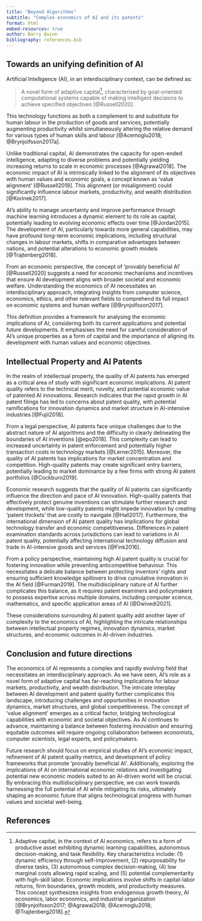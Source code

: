 ```yaml
---
title: "Beyond Algorithms"
subtitle: "Complex economics of AI and its patents"
format: html
embed-resources: true
author: Barry Quinn
bibliography: references.bib
---
```


## Towards an unifying definition of AI

Artificial Intelligence (AI), in an interdisciplinary context, can be defined as:

>A novel form of adaptive capital[^adaptivecapital], characterised by goal-oriented computational systems capable of making intelligent decisions to achieve specified objectives [@Russell2020].


[^adaptivecapital]: Adaptive capital, in the context of AI economics, refers to a form of productive asset exhibiting dynamic learning capabilities, autonomous decision-making, and task flexibility. Key characteristics include: (1) dynamic efficiency through self-improvement, (2) repurposability for diverse tasks, (3) autonomous complex decision-making, (4) low marginal costs allowing rapid scaling, and (5) potential complementarity with high-skill labor. Economic implications involve shifts in capital-labor returns, firm boundaries, growth models, and productivity measures. This concept synthesizes insights from endogenous growth theory, AI economics, labor economics, and industrial organization [@Brynjolfsson2017; @Agrawal2018; @Acemoglu2018; @Trajtenberg2018].

This technology functions as both a complement to and substitute for human labour in the production of goods and services, potentially augmenting productivity whilst simultaneously altering the relative demand for various types of human skills and labour [@Acemoglu2018; @Brynjolfsson2017a].

Unlike traditional capital, AI demonstrates the capacity for open-ended intelligence, adapting to diverse problems and potentially yielding increasing returns to scale in economic processes [@Agrawal2018]. The economic impact of AI is intrinsically linked to the alignment of its objectives with human values and economic goals, a concept known as 'value alignment' [@Russell2019]. This alignment (or misalignment) could significantly influence labour markets, productivity, and wealth distribution [@Korinek2017].

AI's ability to manage uncertainty and improve performance through machine learning introduces a dynamic element to its role as capital, potentially leading to evolving economic effects over time [@Jordan2015]. The development of AI, particularly towards more general capabilities, may have profound long-term economic implications, including structural changes in labour markets, shifts in comparative advantages between nations, and potential alterations to economic growth models [@Trajtenberg2018].

From an economic perspective, the concept of 'provably beneficial AI' [@Russell2020] suggests a need for economic mechanisms and incentives that ensure AI development aligns with broader societal and economic welfare. Understanding the economics of AI necessitates an interdisciplinary approach, integrating insights from computer science, economics, ethics, and other relevant fields to comprehend its full impact on economic systems and human welfare [@Brynjolfsson2017].

This definition provides a framework for analysing the economic implications of AI, considering both its current applications and potential future developments. It emphasises the need for careful consideration of AI's unique properties as a form of capital and the importance of aligning its development with human values and economic objectives.

## Intellectual Property and AI Patents

In the realm of intellectual property, the quality of AI patents has emerged as a critical area of study with significant economic implications. AI patent quality refers to the technical merit, novelty, and potential economic value of patented AI innovations. Research indicates that the rapid growth in AI patent filings has led to concerns about patent quality, with potential ramifications for innovation dynamics and market structure in AI-intensive industries [@Fujii2018].

From a legal perspective, AI patents face unique challenges due to the abstract nature of AI algorithms and the difficulty in clearly delineating the boundaries of AI inventions [@epo2018]. This complexity can lead to increased uncertainty in patent enforcement and potentially higher transaction costs in technology markets [@Lerner2015]. Moreover, the quality of AI patents has implications for market concentration and competition. High-quality patents may create significant entry barriers, potentially leading to market dominance by a few firms with strong AI patent portfolios [@Cockburn2019].

Economic research suggests that the quality of AI patents can significantly influence the direction and pace of AI innovation. High-quality patents that effectively protect genuine inventions can stimulate further research and development, while low-quality patents might impede innovation by creating 'patent thickets' that are costly to navigate [@Hall2017]. Furthermore, the international dimension of AI patent quality has implications for global technology transfer and economic competitiveness. Differences in patent examination standards across jurisdictions can lead to variations in AI patent quality, potentially affecting international technology diffusion and trade in AI-intensive goods and services [@Fink2016].

From a policy perspective, maintaining high AI patent quality is crucial for fostering innovation while preventing anticompetitive behaviour. This necessitates a delicate balance between protecting inventors' rights and ensuring sufficient knowledge spillovers to drive cumulative innovation in the AI field [@Furman2019]. The multidisciplinary nature of AI further complicates this balance, as it requires patent examiners and policymakers to possess expertise across multiple domains, including computer science, mathematics, and specific application areas of AI [@Dwivedi2021].

These considerations surrounding AI patent quality add another layer of complexity to the economics of AI, highlighting the intricate relationships between intellectual property regimes, innovation dynamics, market structures, and economic outcomes in AI-driven industries.

## Conclusion and future directions

The economics of AI represents a complex and rapidly evolving field that necessitates an interdisciplinary approach. As we have seen, AI's role as a novel form of adaptive capital has far-reaching implications for labour markets, productivity, and wealth distribution. The intricate interplay between AI development and patent quality further complicates this landscape, introducing challenges and opportunities in innovation dynamics, market structures, and global competitiveness. The concept of 'value alignment' emerges as a critical factor, bridging technological capabilities with economic and societal objectives. As AI continues to advance, maintaining a balance between fostering innovation and ensuring equitable outcomes will require ongoing collaboration between economists, computer scientists, legal experts, and policymakers. 

Future research should focus on empirical studies of AI's economic impact, refinement of AI patent quality metrics, and development of policy frameworks that promote 'provably beneficial AI'. Additionally, exploring the implications of AI on international economic relations and investigating potential new economic models suited to an AI-driven world will be crucial. By embracing this multidisciplinary perspective, we can work towards harnessing the full potential of AI while mitigating its risks, ultimately shaping an economic future that aligns technological progress with human values and societal well-being.

## References
